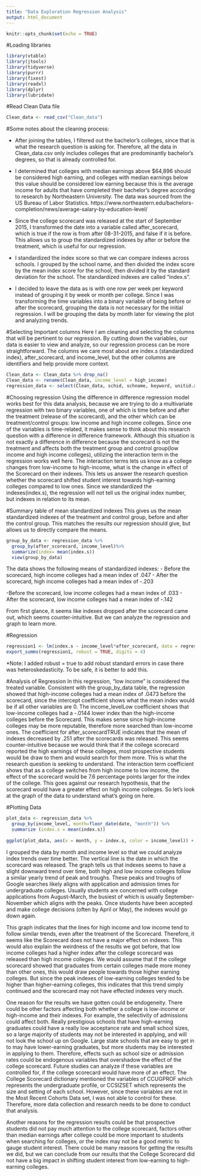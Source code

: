 ```yaml
---
title: "Data Exploration Regression Analysis"
output: html_document
---
```


```r
knitr::opts_chunk$set(echo = TRUE)
```


#Loading libraries
```r
library(vtable)
library(jtools)
library(tidyverse)
library(purrr)
library(fixest)
library(readxl)
library(dplyr)
library(lubridate)
```


#Read Clean Data file
```r
Clean_data <- read_csv("Clean_data")
```

#Some notes about the cleaning process:

- After joining the tables, I filtered out the bachelor's colleges, since that is what the research question is asking for. Therefore, all the data in Clean_data.csv only includes colleges that are predominantly bachelor's degrees, so that is already controlled for. 

- I determined that colleges with median earnings above $64,896 should be considered high earning, and colleges with median earnings below this value should be considered low earning because this is the average income for adults that have completed their bachelor's degree according to research by Northeastern University. The data was sourced from the US Bureau of Labor Statistics.  https://www.northeastern.edu/bachelors-completion/news/average-salary-by-education-level/

- Since the college scorecard was released at the start of September 2015, I transformed the date into a variable called after_scorecard, which is true if the row is from after 08-31-2015, and false if it is before. This allows us to group the standardized indexes by after or before the treatment, which is useful for our regression. 

- I standardized the index score so that we can compare indexes across schools. I grouped by the school name, and then divided the index score by the mean index score for the school, then divided it by the standard deviation for the school. The standardized indexes are called "index.s". 

- I decided to leave the data as is with one row per week per keyword instead of grouping it by week or month per college. Since I was transforming the time variables into a binary variable of being before or after the scorecard, grouping the data is not necessary for the initial regression. I will be grouping the data by month later for viewing the plot and analyzing trends.  

#Selecting Important columns
Here I am cleaning and selecting the columns that will be pertinent to our regression. By cutting down the variables, our data is easier to view and analyze, so our regression process can be more straightforward. The columns we care most about are index.s (standardized index), after_scorecard, and income_level, but the other columns are identifiers and help provide more context. 

```r
Clean_data <- Clean_data %>% drop_na()
Clean_data <- rename(Clean_data, income_level = high_income)
regression_data <- select(Clean_data, schid, schname, keyword, unitid.x, opeid, median_earnings, index.s, date, after_scorecard, income_level)
```

#Choosing regression
Using the difference in difference regression model works best for this data analysis, because we are trying to do a multivariate regression with two binary variables, one of which is time before and after the treatment (release of the scorecard), and the other which can be treatment/control groups: low income and high income colleges. Since one of the variables is time-related, it makes sense to think about this research question with a difference in difference framework. Although this situation is not exactly a difference in difference because the scorecard is not the treatment and affects both the treatment group and control group(low income and high income colleges), utilizing the interaction term in the regression works well here. The interaction terms lets us know as a college changes from low-income to high-income, what is the change in effect of the Scorecard on their indexes. This lets us answer the research question whether the scorecard shifted student interest towards high-earning colleges compared to low ones. Since we standardized the indexes(index.s), the regression will not tell us the original index number, but indexes in relation to its mean. 

#Summary table of mean standardized indexes
This gives us the mean standardized indexes of the treatment and control group, before and after the control group. This matches the results our regression should give, but allows us to directly compare the means. 
```r
group_by_data <- regression_data %>% 
  group_by(after_scorecard, income_level)%>%
  summarize(index= mean(index.s))
  view(group_by_data)
```
The data shows the following means of standardized indexes:
- Before the scorecard, high income colleges had a mean index of .047
- After the scorecard, high income colleges had a mean index of -.203

-Before the scorecard, low income colleges had a mean index of .033
- After the scorecard, low income colleges had a mean index of -.142

From first glance, it seems like indexes dropped after the scorecard came out, which seems counter-intuitive. But we can analyze the regression and graph to learn more. 

#Regression
```r
regression1 <- lm(index.s ~ income_level*after_scorecard, data = regression_data)
export_summs(regression1, robust = TRUE, digits = 4)
```
*Note: I added robust = true to add robust standard errors in case there was heteroskedasticity. To be safe, it is better to add this. 

#Analysis of Regression
In this regression, "low income" is considered the treated variable. Consistent with the group_by_data table, the regression showed that high-income colleges had a mean index of .0473 before the scorecard, since the intercept coefficient shows what the mean index would be if all other variables are 0. The income_levelLow coefficient shows that low-income colleges had a -.0144 lower index than the high-income colleges before the Scorecard. This makes sense since high-income colleges may be more reputable, therefore more searched than low-income ones. The coefficient for after_scorecardTRUE indicates that the mean of indexes decreased by .251 after the scorecards was released. This seems counter-intuitive because we would think that if the college scorecard reported the high earnings of these colleges, most prospective students would be draw to them and would search for them more. This is what the research question is seeking to understand. The interaction term coefficient shows that as a college switches from high income to low income, the effect of the scorecard would be 7.6 percentage points larger for the index of the college. This goes against our research hypothesis, that the scorecard would have a greater effect on high income colleges. So let's look at the graph of the data to understand what's going on here.  

#Plotting Data
```r
plot_data <- regression_data %>%
  group_by(income_level, month=floor_date(date, "month")) %>%
  summarize (index.s = mean(index.s))
  
ggplot(plot_data, aes(x = month, y = index.s, color = income_level)) + geom_line() + geom_vline(xintercept = as.Date('2015-08-31'))
```
I grouped the data by month and income level so that we could analyze index trends over time better. The vertical line is the date in which the scorecard was released. The graph tells us that indexes seems to have a slight downward trend over time, both high and low income colleges follow a similar yearly trend of peak and troughs. These peaks and troughs of Google searches likely aligns with application and admission times for undergraduate colleges. Usually students are concerned with college applications from August-March, the busiest of which is usually September- November which aligns with the peaks. Once students have been accepted and make college decisions (often by April or May), the indexes would go down again. 

This graph indicates that the lines for high income and low income tend to follow similar trends, even after the treatment of the Scorecard. Therefore, it seems like the Scorecard does not have a major effect on indexes. This would also explain the weirdness of the results we got before, that low income colleges had a higher index after the college scorecard was released than high income colleges. We would assume that if the college scorecard showed that graduates from certain colleges made more money than other ones, this would draw people towards those higher earning colleges. But since the peak indexes of low-earning colleges tended to be higher than higher-earning colleges, this indicates that this trend simply continued and the scorecard may not have effected indexes very much.

One reason for the results we have gotten could be endogeneity. There could be other factors affecting both whether a college is low-income or high-income and their indexes. For example, the selectivity of admissions could affect both. Really prestigious schools that have high-earning graduates could have a really low acceptance rate and small school sizes, so a large majority of students may not be interested in applying, and will not look the school up on Google. Large state schools that are easy to get in to may have lower-earning graduates, but more students may be interested in applying to them. Therefore, effects such as school size or admission rates could be endogenous variables that overshadow the effect of the college scorecard. Future studies can analyze if these variables are controlled for, if the college scorecard would have more of an effect. The College Scorecard dictionary mentioned the variables of CCUGPROF which represents the undergraduate profile, or CCSIZSET which represents the size and setting of each school. However, since these variables are not in the Most Recent Cohorts Data set, I was not able to control for these. Therefore, more data collection and research needs to be done to conduct that analysis. 

Another reasons for the regression results could be that prospective students did not pay much attention to the college scorecard, factors other than median earnings after college could be more important to students when searching for colleges, or the index may not be a good metric to gauge student interest. There could be many reasons for getting the results we did, but we can conclude from our results that the College Scorecard did not have a big impact in shifting student interest from low-earning to high-earning colleges. 

